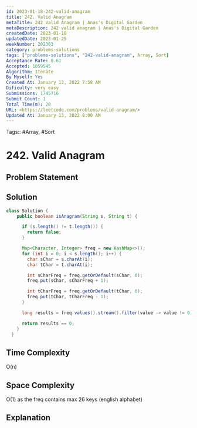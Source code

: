```yaml
---
id: 2023-01-18-242-valid-anagram
title: 242. Valid Anagram
metaTitle: 242 Valid Anagram | Anas's Digital Garden
metaDescription: 242 valid anagram | Anas's Digital Garden
createdDate: 2023-01-18
updatedDate: 2023-01-25
weekNumber: 202303
category: problems-solutions
tags: ["problems-solutions", "242-valid-anagram", Array, Sort]
Acceptance Rate: 0.61
Accepted: 1059545
Algorithm: Iterate
By Myself: Yes
Created At: January 13, 2022 7:58 AM
Dificulty: very easy
Submissions: 1745716
Submit Count: 1
Total Time(m): 20
URL: <https://leetcode.com/problems/valid-anagram/>
Updated At: January 13, 2022 8:00 AM
---
```


Tags:: #Array, #Sort

# 242. Valid Anagram

## Problem Statement

## Solution

```java
class Solution {
    public boolean isAnagram(String s, String t) {

      if (s.length() != t.length()) {
        return false;
      }

      Map<Character, Integer> freq = new HashMap<>();
      for (int i = 0; i < s.length(); i++) {
        char sChar = s.charAt(i);
        char tChar = t.charAt(i);

        int sCharFreq = freq.getOrDefault(sChar, 0);
        freq.put(sChar, sCharFreq + 1);

        int tCharFreq = freq.getOrDefault(tChar, 0);
        freq.put(tChar, tCharFreq - 1);
      }

      long results = freq.values().stream().filter(value -> value != 0).count();

      return results == 0;
    }
  }
```

## Time Complexity

O(n)

## Space Complexity

O(1) as the freq contains max 26 keys (english alphabet)

## Explanation

